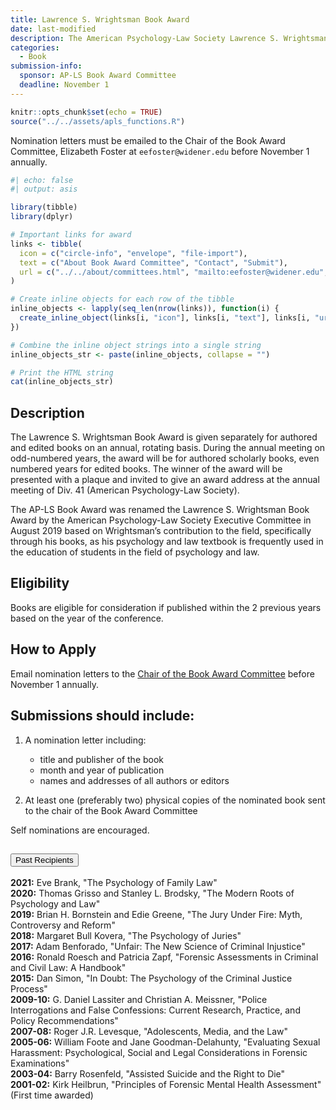 ```yaml
---
title: Lawrence S. Wrightsman Book Award
date: last-modified
description: The American Psychology-Law Society Lawrence S. Wrightsman Book Award is given for a scholarly book devoted to psychology and law issues. The award is intended to recognize outstanding scholarship in psychology and law.
categories:
  - Book
submission-info:
  sponsor: AP-LS Book Award Committee
  deadline: November 1  
---
```



```r
knitr::opts_chunk$set(echo = TRUE)
source("../../assets/apls_functions.R")
```

::: vspace
:::

::: callout-note
Nomination letters must be emailed to the Chair of the Book Award Committee, Elizabeth Foster at `eefoster@widener.edu` before November 1 annually. 
```r
#| echo: false
#| output: asis

library(tibble)
library(dplyr)

# Important links for award
links <- tibble(
  icon = c("circle-info", "envelope", "file-import"),
  text = c("About Book Award Committee", "Contact", "Submit"),
  url = c("../../about/committees.html", "mailto:eefoster@widener.edu", "mailto:eefoster@widener.edu")
)

# Create inline objects for each row of the tibble
inline_objects <- lapply(seq_len(nrow(links)), function(i) {
  create_inline_object(links[i, "icon"], links[i, "text"], links[i, "url"])
})

# Combine the inline object strings into a single string
inline_objects_str <- paste(inline_objects, collapse = "")

# Print the HTML string
cat(inline_objects_str)
```
:::

::: vspace
:::

::: panel-tabset
## Description

The Lawrence S. Wrightsman Book Award is given separately for authored and edited books on an annual, rotating basis. During the annual meeting on odd-numbered years, the award will be for authored scholarly books, even numbered years for edited books. The winner of the award will be presented with a plaque and invited to give an award address at the annual meeting of Div. 41 (American Psychology-Law Society).

The AP-LS Book Award was renamed the Lawrence S. Wrightsman Book Award by the American Psychology-Law Society Executive Committee in August 2019 based on Wrightsman's contribution to the field, specifically through his books, as his psychology and law textbook is frequently used in the education of students in the field of psychology and law.

## Eligibility

Books are eligible for consideration if published within the 2 previous years based on the year of the conference.

## How to Apply
Email nomination letters to the [Chair of the Book Award Committee](emailto:eefoster@widener.edu) before November 1 annually.

:::{.callout-tip} 
## Submissions should include:

1.  A nomination letter including:

    -   title and publisher of the book
    -   month and year of publication
    -   names and addresses of all authors or editors

2.  At least one (preferably two) physical copies of the nominated book sent to the chair of the Book Award Committee

Self nominations are encouraged.

:::
:::

```{=html}

    <!-- Past recipients -->

<div class="accordion" id="accordionExample">
  <div class="accordion-item">
    <h2 class="accordion-header" id="headingOne">
      <button class="accordion-button" type="button" data-bs-toggle="collapse" data-bs-target="#collapseOne" aria-expanded="false" aria-controls="collapseOne">
        Past Recipients
      </button>
    </h2>
    <div id="collapseOne" class="accordion-collapse collapse" aria-labelledby="headingOne" data-bs-parent="#accordionExample" style="">
      <div class="accordion-body">  
      
      <strong>2021:</strong> Eve Brank, "The Psychology of Family Law"
 <br>
 
      <strong>2020:</strong> Thomas Grisso and Stanley L. Brodsky, "The Modern Roots of Psychology and Law"

 <br>
      <strong>2019:</strong> Brian H. Bornstein and Edie Greene, "The Jury Under Fire: Myth, Controversy and Reform"

 <br>
      <strong>2018:</strong> Margaret Bull Kovera, "The Psychology of Juries"

 <br>
      <strong>2017:</strong> Adam Benforado, "Unfair: The New Science of Criminal Injustice"

 <br>
      <strong>2016:</strong> Ronald Roesch and Patricia Zapf, "Forensic Assessments in Criminal and Civil Law: A Handbook"

 <br>
      <strong>2015:</strong> Dan Simon, "In Doubt: The Psychology of the Criminal Justice Process"

 <br>
      <strong>2009-10:</strong> G. Daniel Lassiter and Christian A. Meissner, "Police Interrogations and False Confessions: Current Research, Practice, and Policy Recommendations"

 <br>
      <strong>2007-08:</strong> Roger J.R. Levesque, "Adolescents, Media, and the Law"

 <br>
      <strong>2005-06:</strong> William Foote and Jane Goodman-Delahunty, "Evaluating Sexual Harassment: Psychological, Social and Legal Considerations in Forensic Examinations"

 <br>
      <strong>2003-04:</strong> Barry Rosenfeld, "Assisted Suicide and the Right to Die"

 <br>
      <strong>2001-02:</strong> Kirk Heilbrun, "Principles of Forensic Mental Health Assessment" (First time awarded)

 <br>

</div>
</div>
</div>
  
```
